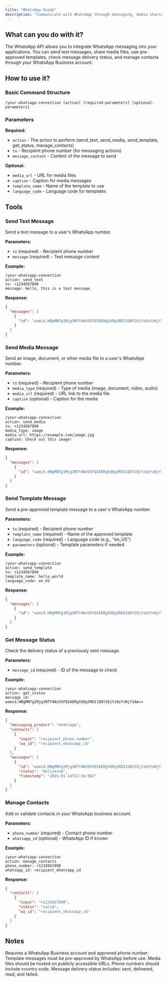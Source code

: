 ```yaml
---
title: "WhatsApp Guide"
description: "Communicate with WhatsApp through messaging, media sharing, and contact management using the WhatsApp Cloud API"
---
```


## What can you do with it?

The WhatsApp API allows you to integrate WhatsApp messaging into your applications. You can send text messages, share media files, use pre-approved templates, check message delivery status, and manage contacts through your WhatsApp Business account.

## How to use it?

### Basic Command Structure
```
/your-whatsapp-connection [action] [required-parameters] [optional-parameters]
```

### Parameters

**Required:**

- `action` - The action to perform (send_text, send_media, send_template, get_status, manage_contacts)
- `to` - Recipient phone number (for messaging actions)
- `message_content` - Content of the message to send

**Optional:**

- `media_url` - URL for media files
- `caption` - Caption for media messages
- `template_name` - Name of the template to use
- `language_code` - Language code for templates

## Tools

### Send Text Message
Send a text message to a user's WhatsApp number.

**Parameters:**
- `to` (required) - Recipient phone number
- `message` (required) - Text message content

**Example:**
```
/your-whatsapp-connection
action: send_text
to: +1234567890
message: Hello, this is a test message.
```

**Response:**
```json
{
  "messages": [
    {
      "id": "wamid.HBgMNTg1Mjg3NTY4NzU5FQIAERgSODg3RDI1Q0Y2QjYzQzYxNjY1AA=="
    }
  ]
}
```

### Send Media Message
Send an image, document, or other media file to a user's WhatsApp number.

**Parameters:**
- `to` (required) - Recipient phone number
- `media_type` (required) - Type of media (image, document, video, audio)
- `media_url` (required) - URL link to the media file
- `caption` (optional) - Caption for the media

**Example:**
```
/your-whatsapp-connection
action: send_media
to: +1234567890
media_type: image
media_url: https://example.com/image.jpg
caption: Check out this image!
```

**Response:**
```json
{
  "messages": [
    {
      "id": "wamid.HBgMNTg1Mjg3NTY4NzU5FQIAERgSODg3RDI1Q0Y2QjYzQzYxNjY1AA=="
    }
  ]
}
```

### Send Template Message
Send a pre-approved template message to a user's WhatsApp number.

**Parameters:**
- `to` (required) - Recipient phone number
- `template_name` (required) - Name of the approved template
- `language_code` (required) - Language code (e.g., "en_US")
- `parameters` (optional) - Template parameters if needed

**Example:**
```
/your-whatsapp-connection
action: send_template
to: +1234567890
template_name: hello_world
language_code: en_US
```

**Response:**
```json
{
  "messages": [
    {
      "id": "wamid.HBgMNTg1Mjg3NTY4NzU5FQIAERgSODg3RDI1Q0Y2QjYzQzYxNjY1AA=="
    }
  ]
}
```

### Get Message Status
Check the delivery status of a previously sent message.

**Parameters:**
- `message_id` (required) - ID of the message to check

**Example:**
```
/your-whatsapp-connection
action: get_status
message_id: wamid.HBgMNTg1Mjg3NTY4NzU5FQIAERgSODg3RDI1Q0Y2QjYzQzYxNjY1AA==
```

**Response:**
```json
{
  "messaging_product": "whatsapp",
  "contacts": [
    {
      "input": "recipient_phone_number",
      "wa_id": "recipient_whatsapp_id"
    }
  ],
  "messages": [
    {
      "id": "wamid.HBgMNTg1Mjg3NTY4NzU5FQIAERgSODg3RDI1Q0Y2QjYzQzYxNjY1AA==",
      "status": "delivered",
      "timestamp": "2025-01-14T12:34:56Z"
    }
  ]
}
```

### Manage Contacts
Add or validate contacts in your WhatsApp business account.

**Parameters:**
- `phone_number` (required) - Contact phone number
- `whatsapp_id` (optional) - WhatsApp ID if known

**Example:**
```
/your-whatsapp-connection
action: manage_contacts
phone_number: +1234567890
whatsapp_id: recipient_whatsapp_id
```

**Response:**
```json
{
  "contacts": [
    {
      "input": "+1234567890",
      "status": "valid",
      "wa_id": "recipient_whatsapp_id"
    }
  ]
}
```

## Notes 

Requires a WhatsApp Business account and approved phone number. Template messages must be pre-approved by WhatsApp before use. Media files should be hosted on publicly accessible URLs. Phone numbers should include country code. Message delivery status includes: sent, delivered, read, and failed. 